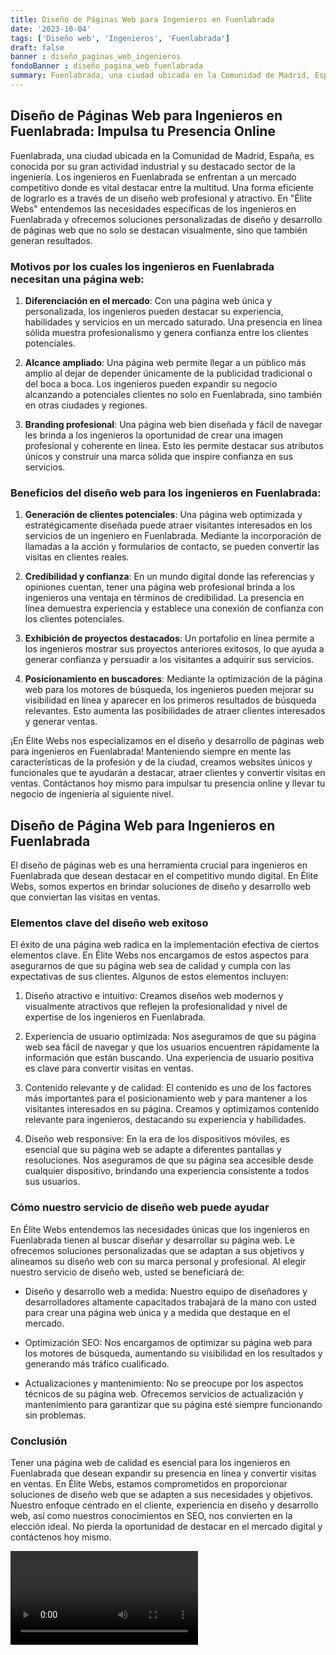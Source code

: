 ```yaml
---
title: Diseño de Páginas Web para Ingenieros en Fuenlabrada
date: '2023-10-04'
tags: ['Diseño web', 'Ingenieros', 'Fuenlabrada']
draft: false
banner : diseño_paginas_web_ingenieros
fondoBanner : diseño_pagina_web_fuenlabrada
summary: Fuenlabrada, una ciudad ubicada en la Comunidad de Madrid, España, es conocida por su gran actividad industrial y su destacado sector de la ingeniería. Los ingenieros en Fuenlabrada se enfrentan a un mercado competitivo donde es vital destacar entre la multitud. Una forma eficiente de lograrlo es a través de un diseño web profesional y atractivo. En Élite Webs entendemos las necesidades específicas de los ingenieros en Fuenlabrada y ofrecemos soluciones personalizadas de diseño y desarrollo de páginas web que no solo se destacan visualmente, sino que también generan resultados.
---
```


## Diseño de Páginas Web para Ingenieros en Fuenlabrada: Impulsa tu Presencia Online

Fuenlabrada, una ciudad ubicada en la Comunidad de Madrid, España, es conocida por su gran actividad industrial y su destacado sector de la ingeniería. Los ingenieros en Fuenlabrada se enfrentan a un mercado competitivo donde es vital destacar entre la multitud. Una forma eficiente de lograrlo es a través de un diseño web profesional y atractivo. En "Élite Webs" entendemos las necesidades específicas de los ingenieros en Fuenlabrada y ofrecemos soluciones personalizadas de diseño y desarrollo de páginas web que no solo se destacan visualmente, sino que también generan resultados.

### Motivos por los cuales los ingenieros en Fuenlabrada necesitan una página web:

1. **Diferenciación en el mercado**: Con una página web única y personalizada, los ingenieros pueden destacar su experiencia, habilidades y servicios en un mercado saturado. Una presencia en línea sólida muestra profesionalismo y genera confianza entre los clientes potenciales.

2. **Alcance ampliado**: Una página web permite llegar a un público más amplio al dejar de depender únicamente de la publicidad tradicional o del boca a boca. Los ingenieros pueden expandir su negocio alcanzando a potenciales clientes no solo en Fuenlabrada, sino también en otras ciudades y regiones.

3. **Branding profesional**: Una página web bien diseñada y fácil de navegar les brinda a los ingenieros la oportunidad de crear una imagen profesional y coherente en línea. Esto les permite destacar sus atributos únicos y construir una marca sólida que inspire confianza en sus servicios.

### Beneficios del diseño web para los ingenieros en Fuenlabrada:

1. **Generación de clientes potenciales**: Una página web optimizada y estratégicamente diseñada puede atraer visitantes interesados en los servicios de un ingeniero en Fuenlabrada. Mediante la incorporación de llamadas a la acción y formularios de contacto, se pueden convertir las visitas en clientes reales.

2. **Credibilidad y confianza**: En un mundo digital donde las referencias y opiniones cuentan, tener una página web profesional brinda a los ingenieros una ventaja en términos de credibilidad. La presencia en línea demuestra experiencia y establece una conexión de confianza con los clientes potenciales.

3. **Exhibición de proyectos destacados**: Un portafolio en línea permite a los ingenieros mostrar sus proyectos anteriores exitosos, lo que ayuda a generar confianza y persuadir a los visitantes a adquirir sus servicios.

4. **Posicionamiento en buscadores**: Mediante la optimización de la página web para los motores de búsqueda, los ingenieros pueden mejorar su visibilidad en línea y aparecer en los primeros resultados de búsqueda relevantes. Esto aumenta las posibilidades de atraer clientes interesados y generar ventas.

¡En Élite Webs nos especializamos en el diseño y desarrollo de páginas web para ingenieros en Fuenlabrada! Manteniendo siempre en mente las características de la profesión y de la ciudad, creamos websites únicos y funcionales que te ayudarán a destacar, atraer clientes y convertir visitas en ventas. Contáctanos hoy mismo para impulsar tu presencia online y llevar tu negocio de ingeniería al siguiente nivel.

<GifSeo />

<Cta />

## Diseño de Página Web para Ingenieros en Fuenlabrada

El diseño de páginas web es una herramienta crucial para ingenieros en Fuenlabrada que desean destacar en el competitivo mundo digital. En Élite Webs, somos expertos en brindar soluciones de diseño y desarrollo web que conviertan las visitas en ventas. 

### Elementos clave del diseño web exitoso

El éxito de una página web radica en la implementación efectiva de ciertos elementos clave. En Élite Webs nos encargamos de estos aspectos para asegurarnos de que su página web sea de calidad y cumpla con las expectativas de sus clientes. Algunos de estos elementos incluyen:

1. Diseño atractivo e intuitivo: Creamos diseños web modernos y visualmente atractivos que reflejen la profesionalidad y nivel de expertise de los ingenieros en Fuenlabrada.

2. Experiencia de usuario optimizada: Nos aseguramos de que su página web sea fácil de navegar y que los usuarios encuentren rápidamente la información que están buscando. Una experiencia de usuario positiva es clave para convertir visitas en ventas.

3. Contenido relevante y de calidad: El contenido es uno de los factores más importantes para el posicionamiento web y para mantener a los visitantes interesados en su página. Creamos y optimizamos contenido relevante para ingenieros, destacando su experiencia y habilidades.

4. Diseño web responsive: En la era de los dispositivos móviles, es esencial que su página web se adapte a diferentes pantallas y resoluciones. Nos aseguramos de que su página sea accesible desde cualquier dispositivo, brindando una experiencia consistente a todos sus usuarios.

### Cómo nuestro servicio de diseño web puede ayudar

En Élite Webs entendemos las necesidades únicas que los ingenieros en Fuenlabrada tienen al buscar diseñar y desarrollar su página web. Le ofrecemos soluciones personalizadas que se adaptan a sus objetivos y alineamos su diseño web con su marca personal y profesional. Al elegir nuestro servicio de diseño web, usted se beneficiará de:

- Diseño y desarrollo web a medida: Nuestro equipo de diseñadores y desarrolladores altamente capacitados trabajará de la mano con usted para crear una página web única y a medida que destaque en el mercado.

- Optimización SEO: Nos encargamos de optimizar su página web para los motores de búsqueda, aumentando su visibilidad en los resultados y generando más tráfico cualificado.

- Actualizaciones y mantenimiento: No se preocupe por los aspectos técnicos de su página web. Ofrecemos servicios de actualización y mantenimiento para garantizar que su página esté siempre funcionando sin problemas.

### Conclusión

Tener una página web de calidad es esencial para los ingenieros en Fuenlabrada que desean expandir su presencia en línea y convertir visitas en ventas. En Élite Webs, estamos comprometidos en proporcionar soluciones de diseño web que se adapten a sus necesidades y objetivos. Nuestro enfoque centrado en el cliente, experiencia en diseño y desarrollo web, así como nuestros conocimientos en SEO, nos convierten en la elección ideal. No pierda la oportunidad de destacar en el mercado digital y contáctenos hoy mismo.

<Video />

<CtaBot job='Ingenieros' city='Fuenlabrada'/>

<Gmaps query='Fuenlabrada+españa+maps' />